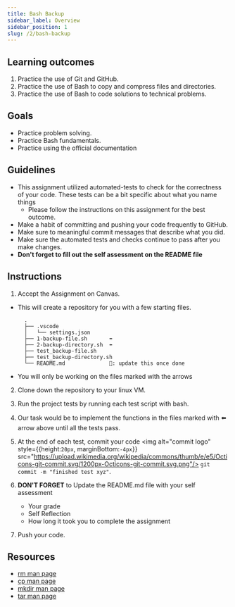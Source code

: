 ```yaml
---
title: Bash Backup
sidebar_label: Overview
sidebar_position: 1
slug: /2/bash-backup
---
```

## Learning outcomes
1. Practice the use of Git and GitHub.
2. Practice the use of Bash to copy and compress files and directories.
3. Practice the use of Bash to code solutions to technical problems.

## Goals
- Practice problem solving.
- Practice Bash fundamentals.
- Practice using the official documentation

## Guidelines
* This assignment utilized automated-tests to check for the correctness of your code. These tests can be a bit specific about what you name things
  * Please follow the instructions on this assignment for the best outcome.
* Make a habit of committing and pushing your code frequently to GitHub.
* Make sure to meaningful commit messages that describe what you did.
* Make sure the automated tests and checks continue to pass after you make changes.
* **Don't forget to fill out the self assessment on the README file**

## Instructions
1. Accept the Assignment on Canvas.
  * This will create a repository for you with a few starting files.
    ```
      .
      ├── .vscode
      │   └── settings.json
      ├── 1-backup-file.sh       ⬅️
      ├── 2-backup-directory.sh  ⬅️
      ├── test_backup-file.sh
      ├── test_backup-directory.sh
      └── README.md              🔼: update this once done
    ```
  * You will only be working on the files marked with the arrows
2. Clone down the repository to your linux VM.
4. Run the project tests by running each test script with bash.
5. Our task would be to implement the functions in the files marked with ⬅️ arrow above until all the tests pass.
6. At the end of each test, commit your code <img alt="commit logo" style={{height:`20px`, marginBottom:`-4px`}} src="https://upload.wikimedia.org/wikipedia/commons/thumb/e/e5/Octicons-git-commit.svg/1200px-Octicons-git-commit.svg.png"/> `git commit -m "finished test xyz"`.

7. **DON'T FORGET** to Update the README.md file with your self assessment
    * Your grade
    * Self Reflection
    * How long it took you to complete the assignment
8. Push your code.


## Resources
- [rm man page](https://ss64.com/bash/rm.html)
- [cp man page](https://ss64.com/bash/cp.html)
- [mkdir man page](https://ss64.com/bash/mkdir.html)
- [tar man page](https://ss64.com/bash/tar.html)
